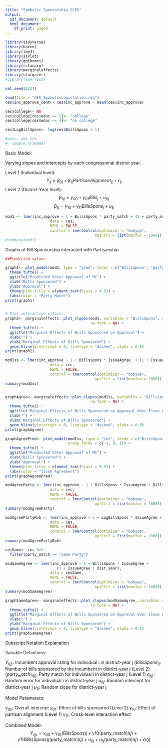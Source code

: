 ```yaml
---
title: "Symbolic Sponsorship CCES"
output:
  pdf_document: default
  html_document:
    df_print: paged
---
```




```r
library(tidyverse)
library(haven)
library(lme4)
library(sjPlot)
library(ggthemes)
library(rstanarm)
library(marginaleffects)
library(stargazer)
#library(lmerTest)

set.seed(1234)

load(file = "CES_SymbolicLegislation.rda")
ces$inc_approve_cent<- ces$inc_approve - mean(ces$inc_approve)

ces$college<- NA
ces$college[ces$educ >= 5]<- "college"
ces$college[ces$educ <= 4]<- "no college"

ces$LogBillSpons<- log(ces$BillsSpons + 1)

#ces<- ces %>%
#  sample_n(16000)

```



Basic Model: 

Varying slopes and intercepts by each congressional district year. 


Level 1 (Individual level):
$$Y_{ij} = \beta_{0j} + \beta_{1j}PartisanAlignment_{ij} + \epsilon_{ij}$$
Level 2 (District-Year level):
$$\beta_{0j} = \gamma_{00} + \gamma_{01} Bills_{j} + u_{0j}$$
$$\beta_{1j} = \gamma_{10} + \gamma_{11}BillsSpons_{j} + u_{1j}$$


```r

mod1 <- lmer(inc_approve ~ 1 + BillsSpons * party_match + (1 + party_match | dist_year),
                    data = ces, 
                    REML = FALSE,
                    control = lmerControl(optimizer = "bobyqa",
                                        optCtrl = list(maxfun = 1000)))
#summary(mod1)

```




Graphs of Bill Sponsorship interacted with Partisanship

```r
##Predicted values

graph1<- plot_model(mod1, type = "pred", terms = c("BillsSpons", "party_match")) +
  theme_tufte() + 
  ggtitle("Predicted Voter Approval of MC") + 
  xlab("Bills Sponsored") + 
  ylab("Approval") +
  theme(plot.title = element_text(hjust = 0.5)) +
  labs(color = "Party Match") 
print(graph1)


# Plot interaction effects
graph2<- marginaleffects::plot_slopes(mod1, variables = "BillsSpons", condition = "party_match",
                                      re.form = NA) + 
  theme_tufte() + 
  ggtitle("Marginal Effects of Bills Sponsored on Approval") + 
  xlab("") + 
  ylab("Marginal Effects of Bills Sponsored") + 
  geom_hline(yintercept = 0, linetype = "dashed", alpha = 0.5)
print(graph2)

```




```r

modIss <- lmer(inc_approve ~ 1 + BillsSpons * IssueAgree  + (1 + IssueAgree | dist_year),
                    data = ces, 
                    REML = FALSE,
                    control = lmerControl(optimizer = "bobyqa",
                                        optCtrl = list(maxfun = 1000)))
summary(modIss)


graphAgree<- marginaleffects::plot_slopes(modIss, variables = "BillsSpons", condition = "IssueAgree",
                                      re.form = NA) + 
  theme_tufte() + 
  ggtitle("Marginal Effects of Bills Sponsored on Approval Over Issue Agreement") + 
  xlab("") + 
  ylab("Marginal Effects of Bills Sponsored") + 
  geom_hline(yintercept = 0, linetype = "dashed", alpha = 0.5)
print(graphAgree)


```

```r
graphAgreePred<- plot_model(modIss, type = "int", terms = c("BillsSpons", "IssueAgree"),
                            group.terms = c(-1, 0, 1)) +
  theme_tufte() + 
  ggtitle("Predicted Voter Approval of MC") + 
  xlab("Bills Sponsored") + 
  ylab("Approval") +
  theme(plot.title = element_text(hjust = 0.5)) +
  labs(color = "Issue Agreement") 
print(graphAgreePred)

```








```r
modAgreeParty <- lmer(inc_approve ~ 1 + BillsSpons * IssueAgree + BillsSpons * party_match + (1 + party_match | dist_year),
                    data = ces, 
                    REML = FALSE,
                    control = lmerControl(optimizer = "bobyqa",
                                        optCtrl = list(maxfun = 1000)))
summary(modAgreeParty)

```


```r
modAgreePartyRob <- lmer(inc_approve ~ 1 + LogBillSpons * IssueAgree + LogBillSpons * party_match + (1 + party_match | dist_year),
                    data = ces, 
                    REML = FALSE,
                    control = lmerControl(optimizer = "bobyqa",
                                        optCtrl = list(maxfun = 1000)))
summary(modAgreePartyRob)

```

```r
cesSame<- ces %>%
  filter(party_match == "Same Party")

modSameAgree <- lmer(inc_approve ~ 1 + BillsSpons * IssueAgree +  
                       (1 + IssueAgree | dist_year),
                    data = cesSame, 
                    REML = FALSE,
                    control = lmerControl(optimizer = "bobyqa",
                                        optCtrl = list(maxfun = 1000)))
summary(modSameAgree)


```

```r
graphSameAgree<- marginaleffects::plot_slopes(modSameAgree, variables = "BillsSpon", condition = "IssueAgree",
                                      re.form = NA) + 
  theme_tufte() + 
  ggtitle("Marginal Effects of Bills Sponsored on Approval Over Issue Agreement for Same Party") + 
  xlab("") + 
  ylab("Marginal Effects of Bills Sponsored") + 
  geom_hline(yintercept = 0, linetype = "dashed", alpha = 0.5)
print(graphSameAgree)
```
















Subscript Notation Explanation

Variable Definitions: 

$Y_{i(j)}$: Incumbent approval rating for individual i in district-year j
$(BillsSpons)_{j}$: Number of bills sponsored by the incumbent in district-year j (Level 2)
$(party_match)_{i(j)}$: Party match for individual i in district-year j (Level 1)
$\epsilon_{i(j)}$: Random error for individual i in district-year j
$u_{0j}$: Random intercept for district-year j
$u_{1j}$: Random slope for district-year j

Model Parameters:

$\gamma_{00}$: Overall intercept
$\gamma_{01}$: Effect of bills sponsored (Level 2)
$\gamma_{10}$: Effect of partisan alignment (Level 1)
$\gamma_{11}$: Cross-level interaction effect


Combined Model:
$$Y_{i(j)} = \gamma_{00} + \gamma_{01}(\text{BillsSpons}){j} + \gamma{10}(\text{party_match}){i(j)} + \gamma{11}(\text{BillsSpons}){j}(\text{party_match}){i(j)} + u_{0j} + u_{1j}(\text{party_match}){i(j)} + \epsilon{i(j)}$$


